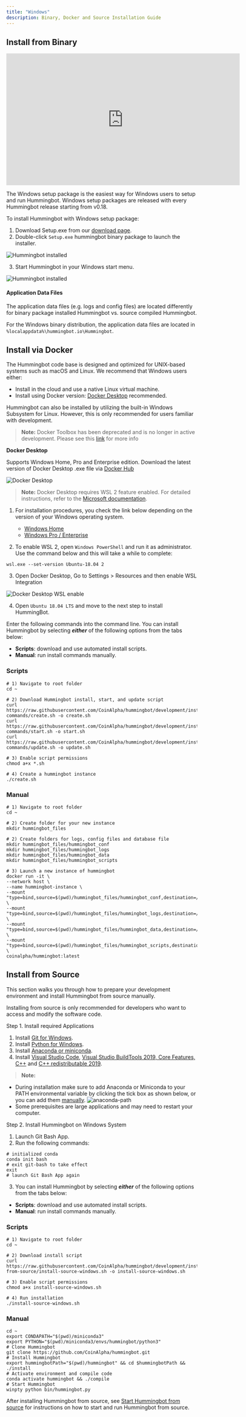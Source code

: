 ```yaml
---
title: "Windows"
description: Binary, Docker and Source Installation Guide
---
```


## Install from Binary

<iframe
  width="616"
  height="347"
  src="https://www.youtube.com/embed/9TsZ_xjExXs"
  frameborder="0"
  allow="accelerometer; autoplay; encrypted-media; gyroscope; picture-in-picture"
  allowfullscreen
></iframe>

The Windows setup package is the easiest way for Windows users to setup and run Hummingbot. Windows setup packages are released with every Hummingbot release starting from v0.18.

To install Hummingbot with Windows setup package:

1. Download Setup.exe from our [download page](https://hummingbot.io/download).
2. Double-click `Setup.exe` hummingbot binary package to launch the installer.

![Hummingbot installed](/img/windows-setup-1.png)

3. Start Hummingbot in your Windows start menu.

![Hummingbot installed](/img/windows-setup-2.png)

#### Application Data Files

The application data files (e.g. logs and config files) are located differently for binary package installed Hummingbot vs. source compiled Hummingbot.

For the Windows binary distribution, the application data files are located in `%localappdata%\hummingbot.io\Hummingbot`.

## Install via Docker

The Hummingbot code base is designed and optimized for UNIX-based systems such as macOS and Linux. We recommend that Windows users either:

- Install in the cloud and use a native Linux virtual machine.
- Install using Docker version: [Docker Desktop](https://docs.docker.com/docker-for-windows/) recommended.

Hummingbot can also be installed by utilizing the built-in Windows Subsystem for Linux. However, this is only recommended for users familiar with development.

> **Note:** Docker Toolbox has been deprecated and is no longer in active development. Please see this [link](https://docs.docker.com/docker-for-windows/docker-toolbox/) for more info

**Docker Desktop**

Supports Windows Home, Pro and Enterprise edition. Download the latest version of Docker Desktop .exe file via [Docker Hub](https://hub.docker.com/editions/community/docker-ce-desktop-windows/)

![Docker Desktop](/img/docker_desktop_download.gif)

> **Note:** Docker Desktop requires WSL 2 feature enabled. For detailed instructions, refer to the [Microsoft documentation](https://docs.microsoft.com/en-us/windows/wsl/install-win10).

1. For installation procedures, you check the link below depending on the version of your Windows operating system.

   - [Windows Home](https://docs.docker.com/docker-for-windows/install-windows-home/)
   - [Windows Pro / Enterprise](https://docs.docker.com/docker-for-windows/install/)

2. To enable WSL 2, open `Windows PowerShell` and run it as administrator. Use the command below and this will take a while to complete:

```Windows PowerShell
wsl.exe --set-version Ubuntu-18.04 2
```

3. Open Docker Desktop, Go to Settings > Resources and then enable WSL Integration

![Docker Desktop WSL enable](/img/docker_desktop_WSLenable.gif)

4. Open `Ubuntu 18.04 LTS` and move to the next step to install HummingBot.

Enter the following commands into the command line. You can install Hummingbot by selecting **_either_** of the following options from the tabs below:

- **Scripts**: download and use automated install scripts.
- **Manual**: run install commands manually.

### Scripts

```scripts
# 1) Navigate to root folder
cd ~

# 2) Download Hummingbot install, start, and update script
curl https://raw.githubusercontent.com/CoinAlpha/hummingbot/development/installation/docker-commands/create.sh -o create.sh
curl https://raw.githubusercontent.com/CoinAlpha/hummingbot/development/installation/docker-commands/start.sh -o start.sh
curl https://raw.githubusercontent.com/CoinAlpha/hummingbot/development/installation/docker-commands/update.sh -o update.sh

# 3) Enable script permissions
chmod a+x *.sh

# 4) Create a hummingbot instance
./create.sh
```

### Manual

```manual
# 1) Navigate to root folder
cd ~

# 2) Create folder for your new instance
mkdir hummingbot_files

# 2) Create folders for logs, config files and database file
mkdir hummingbot_files/hummingbot_conf
mkdir hummingbot_files/hummingbot_logs
mkdir hummingbot_files/hummingbot_data
mkdir hummingbot_files/hummingbot_scripts

# 3) Launch a new instance of hummingbot
docker run -it \
--network host \
--name hummingbot-instance \
--mount "type=bind,source=$(pwd)/hummingbot_files/hummingbot_conf,destination=/conf/" \
--mount "type=bind,source=$(pwd)/hummingbot_files/hummingbot_logs,destination=/logs/" \
--mount "type=bind,source=$(pwd)/hummingbot_files/hummingbot_data,destination=/data/" \
--mount "type=bind,source=$(pwd)/hummingbot_files/hummingbot_scripts,destination=/scripts/" \
coinalpha/hummingbot:latest
```

## Install from Source

This section walks you through how to prepare your development environment and install Hummingbot from source manually.

Installing from source is only recommended for developers who want to access and modify the software code.

Step 1. Install required Applications

1. Install [Git for Windows](https://git-scm.com/download/win).
2. Install [Python for Windows](https://www.python.org/downloads/windows/).
3. Install [Anaconda or miniconda](https://docs.conda.io/projects/conda/en/latest/user-guide/install/windows.html).
4. Install [Visual Studio Code](https://code.visualstudio.com/download), [Visual Studio BuildTools 2019, Core Features, C++](https://visualstudio.microsoft.com/thank-you-downloading-visual-studio/?sku=BuildTools&rel=16) and [C++ redistributable 2019](https://aka.ms/vs/16/release/VC_redist.x64.exe).

> **Note:**

- During installation make sure to add Anaconda or Miniconda to your PATH environmental variable by clicking the tick box as shown below, or you can add them [manually](https://www.geeksforgeeks.org/how-to-setup-anaconda-path-to-environment-variable/).
  ![anaconda-path](/img/anaconda-path.png)
- Some prerequisites are large applications and may need to restart your computer.

Step 2. Install Hummingbot on Windows System

1. Launch Git Bash App.
2. Run the following commands:

```
# initialized conda
conda init bash
# exit git-bash to take effect
exit
# launch Git Bash App again
```

3. You can install Hummingbot by selecting **_either_** of the following options from the tabs below:

- **Scripts**: download and use automated install scripts.
- **Manual**: run install commands manually.

### Scripts

```scripts
# 1) Navigate to root folder
cd ~

# 2) Download install script
curl https://raw.githubusercontent.com/CoinAlpha/hummingbot/development/installation/install-from-source/install-source-windows.sh -o install-source-windows.sh

# 3) Enable script permissions
chmod a+x install-source-windows.sh

# 4) Run installation
./install-source-windows.sh
```

### Manual

```Manual
cd ~
export CONDAPATH="$(pwd)/miniconda3"
export PYTHON="$(pwd)/miniconda3/envs/hummingbot/python3"
# Clone Hummingbot
git clone https://github.com/CoinAlpha/hummingbot.git
# Install Hummingbot
export hummingbotPath="$(pwd)/hummingbot" && cd $hummingbotPath && ./install
# Activate environment and compile code
conda activate hummingbot && ./compile
# Start Hummingbot
winpty python bin/hummingbot.py
```

After installing Hummingbot from source, see [Start Hummingbot from source](/operation/client/#start-hummingbot-from-source) for instructions on how to start and run Hummingbot from source.
